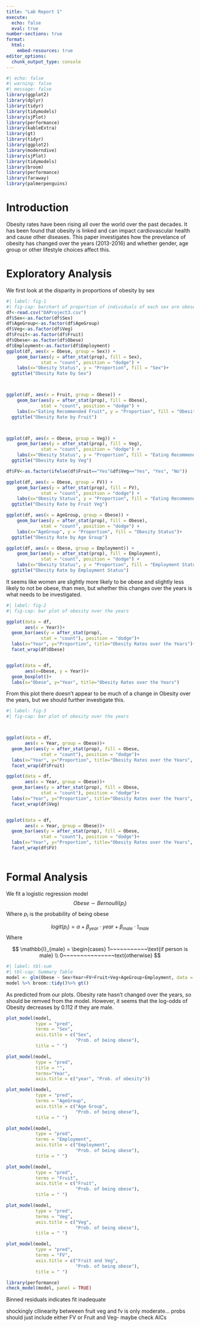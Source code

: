 ---
title: "Lab Report 1"
execute: 
  echo: false
  eval: true
number-sections: true
format:
  html:
    embed-resources: true
editor_options: 
  chunk_output_type: console
---

```{r}
#| echo: false
#| warning: false
#| message: false
library(ggplot2)
library(dplyr)
library(tidyr)
library(tidymodels)
library(sjPlot)
library(performance)
library(kableExtra)
library(gt)
library(tidyr)
library(ggplot2)
library(moderndive)
library(sjPlot)
library(tidymodels)
library(broom)
library(performance)
library(faraway)
library(palmerpenguins)
```

# Introduction {#sec-intro}

Obesity rates have been rising all over the world over the past decades. It has been found that obesity is linked and can impact cardiovascular health and cause other diseases. This paper investigates how the prevelance of obesity has changed over the years (2013-2016) and whether gender, age group or other lifestyle choices affect this.

# Exploratory Analysis {#sec-EA}

We first look at the disparity in proportions of obesity by sex

```{r}
#| label: fig-1
#| fig-cap: barchart of proportion of individuals of each sex are obese
df<-read.csv("DAProject3.csv")
df$Sex<-as.factor(df$Sex)
df$AgeGroup<-as.factor(df$AgeGroup)
df$Veg<-as.factor(df$Veg)
df$Fruit<-as.factor(df$Fruit)
df$Obese<-as.factor(df$Obese)
df$Employment<-as.factor(df$Employment)
ggplot(df, aes(x = Obese, group = Sex)) +
    geom_bar(aes(y = after_stat(prop), fill = Sex), 
             stat = "count", position = "dodge") +
    labs(x="Obesity Status", y = "Proportion", fill = "Sex")+
  ggtitle("Obesity Rate by Sex")



ggplot(df, aes(x = Fruit, group = Obese)) +
    geom_bar(aes(y = after_stat(prop), fill = Obese), 
             stat = "count", position = "dodge") +
    labs(x="Eating Recommended Fruit", y = "Proportion", fill = "Obesity Status")+
  ggtitle("Obesity Rate by Fruit")



ggplot(df, aes(x = Obese, group = Veg)) +
    geom_bar(aes(y = after_stat(prop), fill = Veg), 
             stat = "count", position = "dodge") +
    labs(x="Obesity Status", y = "Proportion", fill = "Eating Recommended Veg")+
  ggtitle("Obesity Rate by Veg")

df$FV<-as.factor(ifelse(df$Fruit=="Yes"&df$Veg=="Yes", "Yes", "No"))

ggplot(df, aes(x = Obese, group = FV)) +
    geom_bar(aes(y = after_stat(prop), fill = FV), 
             stat = "count", position = "dodge") +
    labs(x="Obesity Status", y = "Proportion", fill = "Eating Recommended Fruit and Veg")+
  ggtitle("Obesity Rate by Fruit Veg")

ggplot(df, aes(x = AgeGroup, group = Obese)) +
    geom_bar(aes(y = after_stat(prop), fill = Obese), 
             stat = "count", position = "dodge") +
    labs(x="AgeGroup", y = "Proportion", fill = "Obesity Status")+
  ggtitle("Obesity Rate by Age Group")

ggplot(df, aes(x = Obese, group = Employment)) +
    geom_bar(aes(y = after_stat(prop), fill = Employment), 
             stat = "count", position = "dodge") +
    labs(x="Obesity Status", y = "Proportion", fill = "Employment Status")+
  ggtitle("Obesity Rate by Employment Status")

```

It seems like women are slightly more likely to be obese and slightly less likely to not be obese, than men, but whether this changes over the years is what needs to be investigated.


```{r}
#| label: fig-2
#| fig-cap: bar plot of obesity over the years

ggplot(data = df,
       aes(x = Year))+
  geom_bar(aes(y = after_stat(prop), 
             stat = "count"), position = "dodge")+
  labs(x="Year", y="Proportion", title="Obesity Rates over the Years")+
  facet_wrap(df$Obese)


ggplot(data = df,
       aes(x=Obese, y = Year))+
  geom_boxplot()+
  labs(x="Obese", y="Year", title="Obesity Rates over the Years")

```

From this plot there doesn't appear to be much of a change in Obesity over the years, but we should further investigate this.

```{r}
#| label: fig-3
#| fig-cap: bar plot of obesity over the years



ggplot(data = df,
       aes(x = Year, group = Obese))+
  geom_bar(aes(y = after_stat(prop), fill = Obese, 
             stat = "count"), position = "dodge")+
  labs(x="Year", y="Proportion", title="Obesity Rates over the Years", fill="Obesity Status")+
  facet_wrap(df$Fruit)

ggplot(data = df,
       aes(x = Year, group = Obese))+
  geom_bar(aes(y = after_stat(prop), fill = Obese, 
             stat = "count"), position = "dodge")+
  labs(x="Year", y="Proportion", title="Obesity Rates over the Years", fill="Obesity Status")+
  facet_wrap(df$Veg)


ggplot(data = df,
       aes(x = Year, group = Obese))+
  geom_bar(aes(y = after_stat(prop), fill = Obese, 
             stat = "count"), position = "dodge")+
  labs(x="Year", y="Proportion", title="Obesity Rates over the Years", fill="Obesity Status")+
  facet_wrap(df$FV)



```




# Formal Analysis {#sec-FA}

We fit a logistic regression model
$$
Obese \sim Bernoulli(p_i)
$$
Where $p_i$ is the probability of being obese

$$
logit(p_i)=\alpha+\beta_{year}\cdot year+\beta_{male}\cdot \mathbb{I}_{male}
$$
Where

$$
\mathbb{I}_{male} = \begin{cases} 1~~~~~~~~~~~\text{if person is male}
\\ 0~~~~~~~~~~~~~~~text{otherwise}
$$
```{r}
#| label: tbl-sum
#| tbl-cap: Summary Table
model <- glm(Obese ~ Sex+Year+FV+Fruit+Veg+AgeGroup+Employment, data = df,family = binomial)
model %>% broom::tidy()%>% gt()
```

As predicted from our plots. Obesity rate hasn't changed over the years, so should be remved from the model. However, it seems that the log-odds of Obesity decreases by 0.112 if they are male.

```{r}
plot_model(model,
           type = "pred",
           terms = "Sex",
           axis.title = c("Sex", 
                          "Prob. of being obese"),
           title = " ")
```

```{r}
plot_model(model, 
           type = "pred", 
           title = "", 
           terms="Year", 
           axis.title = c("year", "Prob. of obesity"))
```

```{r}
plot_model(model,
           type = "pred",
           terms = "AgeGroup",
           axis.title = c("Age Group", 
                          "Prob. of being obese"),
           title = " ")
```

```{r}
plot_model(model,
           type = "pred",
           terms = "Employment",
           axis.title = c("Employment", 
                          "Prob. of being obese"),
           title = " ")
```


```{r}
plot_model(model,
           type = "pred",
           terms = "Fruit",
           axis.title = c("Fruit", 
                          "Prob. of being obese"),
           title = " ")
```

```{r}
plot_model(model,
           type = "pred",
           terms = "Veg",
           axis.title = c("Veg", 
                          "Prob. of being obese"),
           title = " ")
```

```{r}
plot_model(model,
           type = "pred",
           terms = "FV",
           axis.title = c("Fruit and Veg", 
                          "Prob. of being obese"),
           title = " ")
```

```{r}
library(performance)
check_model(model, panel = TRUE)
```

Binned residuals indicates fit inadequate


shockingly cllinearity betweeen fruit veg and fv is only moderate... probs should just include either FV or Fruit and Veg- maybe check AICs
